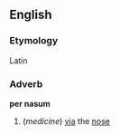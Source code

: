==English==
===Etymology===
Latin

===Adverb===
'''per nasum'''

#(''medicine'') [[via]] the [[nose]]
